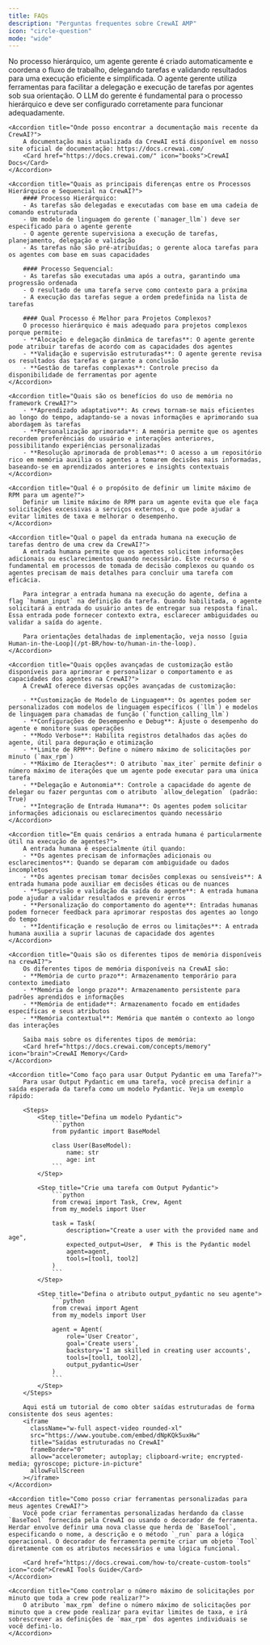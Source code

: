 ```yaml
---
title: FAQs
description: "Perguntas frequentes sobre CrewAI AMP"
icon: "circle-question"
mode: "wide"
---
```


<AccordionGroup>
    <Accordion title="Como a execução de tarefas é tratada no processo hierárquico?">
        No processo hierárquico, um agente gerente é criado automaticamente e coordena o fluxo de trabalho, delegando tarefas e validando resultados para uma execução eficiente e simplificada. O agente gerente utiliza ferramentas para facilitar a delegação e execução de tarefas por agentes sob sua orientação. O LLM do gerente é fundamental para o processo hierárquico e deve ser configurado corretamente para funcionar adequadamente.
    </Accordion>

    <Accordion title="Onde posso encontrar a documentação mais recente da CrewAI?">
        A documentação mais atualizada da CrewAI está disponível em nosso site oficial de documentação: https://docs.crewai.com/
        <Card href="https://docs.crewai.com/" icon="books">CrewAI Docs</Card>
    </Accordion>

    <Accordion title="Quais as principais diferenças entre os Processos Hierárquico e Sequencial na CrewAI?">
        #### Processo Hierárquico:
        - As tarefas são delegadas e executadas com base em uma cadeia de comando estruturada
        - Um modelo de linguagem do gerente (`manager_llm`) deve ser especificado para o agente gerente
        - O agente gerente supervisiona a execução de tarefas, planejamento, delegação e validação
        - As tarefas não são pré-atribuídas; o gerente aloca tarefas para os agentes com base em suas capacidades

        #### Processo Sequencial:
        - As tarefas são executadas uma após a outra, garantindo uma progressão ordenada
        - O resultado de uma tarefa serve como contexto para a próxima
        - A execução das tarefas segue a ordem predefinida na lista de tarefas

        #### Qual Processo é Melhor para Projetos Complexos?
        O processo hierárquico é mais adequado para projetos complexos porque permite:
        - **Alocação e delegação dinâmica de tarefas**: O agente gerente pode atribuir tarefas de acordo com as capacidades dos agentes
        - **Validação e supervisão estruturadas**: O agente gerente revisa os resultados das tarefas e garante a conclusão
        - **Gestão de tarefas complexas**: Controle preciso da disponibilidade de ferramentas por agente
    </Accordion>

    <Accordion title="Quais são os benefícios do uso de memória no framework CrewAI?">
        - **Aprendizado adaptativo**: As crews tornam-se mais eficientes ao longo do tempo, adaptando-se a novas informações e aprimorando sua abordagem às tarefas
        - **Personalização aprimorada**: A memória permite que os agentes recordem preferências do usuário e interações anteriores, possibilitando experiências personalizadas
        - **Resolução aprimorada de problemas**: O acesso a um repositório rico em memória auxilia os agentes a tomarem decisões mais informadas, baseando-se em aprendizados anteriores e insights contextuais
    </Accordion>

    <Accordion title="Qual é o propósito de definir um limite máximo de RPM para um agente?">
        Definir um limite máximo de RPM para um agente evita que ele faça solicitações excessivas a serviços externos, o que pode ajudar a evitar limites de taxa e melhorar o desempenho.
    </Accordion>

    <Accordion title="Qual o papel da entrada humana na execução de tarefas dentro de uma crew da CrewAI?">
        A entrada humana permite que os agentes solicitem informações adicionais ou esclarecimentos quando necessário. Este recurso é fundamental em processos de tomada de decisão complexos ou quando os agentes precisam de mais detalhes para concluir uma tarefa com eficácia.

        Para integrar a entrada humana na execução do agente, defina a flag `human_input` na definição da tarefa. Quando habilitada, o agente solicitará a entrada do usuário antes de entregar sua resposta final. Essa entrada pode fornecer contexto extra, esclarecer ambiguidades ou validar a saída do agente.

        Para orientações detalhadas de implementação, veja nosso [guia Human-in-the-Loop](/pt-BR/how-to/human-in-the-loop).
    </Accordion>

    <Accordion title="Quais opções avançadas de customização estão disponíveis para aprimorar e personalizar o comportamento e as capacidades dos agentes na CrewAI?">
        A CrewAI oferece diversas opções avançadas de customização:

        - **Customização de Modelo de Linguagem**: Os agentes podem ser personalizados com modelos de linguagem específicos (`llm`) e modelos de linguagem para chamadas de função (`function_calling_llm`)
        - **Configurações de Desempenho e Debug**: Ajuste o desempenho do agente e monitore suas operações
        - **Modo Verbose**: Habilita registros detalhados das ações do agente, útil para depuração e otimização
        - **Limite de RPM**: Define o número máximo de solicitações por minuto (`max_rpm`)
        - **Máximo de Iterações**: O atributo `max_iter` permite definir o número máximo de iterações que um agente pode executar para uma única tarefa
        - **Delegação e Autonomia**: Controle a capacidade do agente de delegar ou fazer perguntas com o atributo `allow_delegation` (padrão: True)
        - **Integração de Entrada Humana**: Os agentes podem solicitar informações adicionais ou esclarecimentos quando necessário
    </Accordion>

    <Accordion title="Em quais cenários a entrada humana é particularmente útil na execução de agentes?">
        A entrada humana é especialmente útil quando:
        - **Os agentes precisam de informações adicionais ou esclarecimentos**: Quando se deparam com ambiguidade ou dados incompletos
        - **Os agentes precisam tomar decisões complexas ou sensíveis**: A entrada humana pode auxiliar em decisões éticas ou de nuances
        - **Supervisão e validação da saída do agente**: A entrada humana pode ajudar a validar resultados e prevenir erros
        - **Personalização do comportamento do agente**: Entradas humanas podem fornecer feedback para aprimorar respostas dos agentes ao longo do tempo
        - **Identificação e resolução de erros ou limitações**: A entrada humana auxilia a suprir lacunas de capacidade dos agentes
    </Accordion>

    <Accordion title="Quais são os diferentes tipos de memória disponíveis na crewAI?">
        Os diferentes tipos de memória disponíveis na CrewAI são:
        - **Memória de curto prazo**: Armazenamento temporário para contexto imediato
        - **Memória de longo prazo**: Armazenamento persistente para padrões aprendidos e informações
        - **Memória de entidade**: Armazenamento focado em entidades específicas e seus atributos
        - **Memória contextual**: Memória que mantém o contexto ao longo das interações

        Saiba mais sobre os diferentes tipos de memória:
        <Card href="https://docs.crewai.com/concepts/memory" icon="brain">CrewAI Memory</Card>
    </Accordion>

    <Accordion title="Como faço para usar Output Pydantic em uma Tarefa?">
        Para usar Output Pydantic em uma tarefa, você precisa definir a saída esperada da tarefa como um modelo Pydantic. Veja um exemplo rápido:

        <Steps>
            <Step title="Defina um modelo Pydantic">
                ```python
                from pydantic import BaseModel

                class User(BaseModel):
                    name: str
                    age: int
                ```
            </Step>

            <Step title="Crie uma tarefa com Output Pydantic">
                ```python
                from crewai import Task, Crew, Agent
                from my_models import User

                task = Task(
                    description="Create a user with the provided name and age",
                    expected_output=User,  # This is the Pydantic model
                    agent=agent,
                    tools=[tool1, tool2]
                )
                ```
            </Step>

            <Step title="Defina o atributo output_pydantic no seu agente">
                ```python
                from crewai import Agent
                from my_models import User

                agent = Agent(
                    role='User Creator',
                    goal='Create users',
                    backstory='I am skilled in creating user accounts',
                    tools=[tool1, tool2],
                    output_pydantic=User
                )
                ```
            </Step>
        </Steps>

        Aqui está um tutorial de como obter saídas estruturadas de forma consistente dos seus agentes:
        <iframe
          className="w-full aspect-video rounded-xl"
          src="https://www.youtube.com/embed/dNpKQk5uxHw"
          title="Saídas estruturadas no CrewAI"
          frameBorder="0"
          allow="accelerometer; autoplay; clipboard-write; encrypted-media; gyroscope; picture-in-picture"
          allowFullScreen
        ></iframe>
    </Accordion>

    <Accordion title="Como posso criar ferramentas personalizadas para meus agentes CrewAI?">
        Você pode criar ferramentas personalizadas herdando da classe `BaseTool` fornecida pela CrewAI ou usando o decorador de ferramenta. Herdar envolve definir uma nova classe que herda de `BaseTool`, especificando o nome, a descrição e o método `_run` para a lógica operacional. O decorador de ferramenta permite criar um objeto `Tool` diretamente com os atributos necessários e uma lógica funcional.

        <Card href="https://docs.crewai.com/how-to/create-custom-tools" icon="code">CrewAI Tools Guide</Card>
    </Accordion>

    <Accordion title="Como controlar o número máximo de solicitações por minuto que toda a crew pode realizar?">
        O atributo `max_rpm` define o número máximo de solicitações por minuto que a crew pode realizar para evitar limites de taxa, e irá sobrescrever as definições de `max_rpm` dos agentes individuais se você defini-lo.
    </Accordion>
</AccordionGroup>
